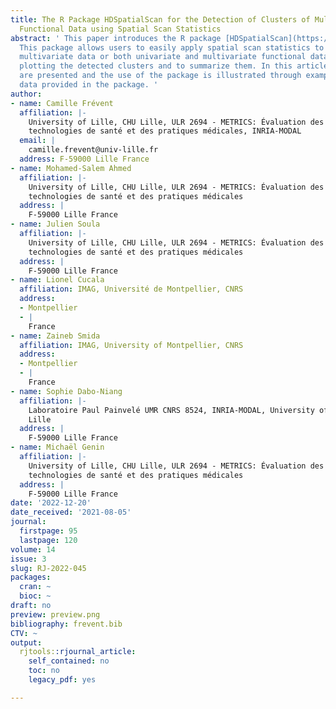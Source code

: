 ```yaml
---
title: The R Package HDSpatialScan for the Detection of Clusters of Multivariate and
  Functional Data using Spatial Scan Statistics
abstract: ' This paper introduces the R package [HDSpatialScan](https://CRAN.R-project.org/package=HDSpatialScan).
  This package allows users to easily apply spatial scan statistics to real-valued
  multivariate data or both univariate and multivariate functional data. It also permits
  plotting the detected clusters and to summarize them. In this article the methods
  are presented and the use of the package is illustrated through examples on environmental
  data provided in the package. '
author:
- name: Camille Frévent
  affiliation: |-
    University of Lille, CHU Lille, ULR 2694 - METRICS: Évaluation des
    technologies de santé et des pratiques médicales, INRIA‐MODAL
  email: |
    camille.frevent@univ-lille.fr
  address: F-59000 Lille France
- name: Mohamed-Salem Ahmed
  affiliation: |-
    University of Lille, CHU Lille, ULR 2694 - METRICS: Évaluation des
    technologies de santé et des pratiques médicales
  address: |
    F-59000 Lille France
- name: Julien Soula
  affiliation: |-
    University of Lille, CHU Lille, ULR 2694 - METRICS: Évaluation des
    technologies de santé et des pratiques médicales
  address: |
    F-59000 Lille France
- name: Lionel Cucala
  affiliation: IMAG, Université de Montpellier, CNRS
  address:
  - Montpellier
  - |
    France
- name: Zaineb Smida
  affiliation: IMAG, University of Montpellier, CNRS
  address:
  - Montpellier
  - |
    France
- name: Sophie Dabo-Niang
  affiliation: |-
    Laboratoire Paul Painvelé UMR CNRS 8524, INRIA‐MODAL, University of
    Lille
  address: |
    F-59000 Lille France
- name: Michaël Genin
  affiliation: |-
    University of Lille, CHU Lille, ULR 2694 - METRICS: Évaluation des
    technologies de santé et des pratiques médicales
  address: |
    F-59000 Lille France
date: '2022-12-20'
date_received: '2021-08-05'
journal:
  firstpage: 95
  lastpage: 120
volume: 14
issue: 3
slug: RJ-2022-045
packages:
  cran: ~
  bioc: ~
draft: no
preview: preview.png
bibliography: frevent.bib
CTV: ~
output:
  rjtools::rjournal_article:
    self_contained: no
    toc: no
    legacy_pdf: yes

---
```

